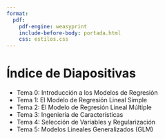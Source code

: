 ```yaml
---
format:
  pdf:
    pdf-engine: weasyprint
    include-before-body: portada.html
    css: estilos.css
---
```


# Índice de Diapositivas

- Tema 0: Introducción a los Modelos de Regresión
- Tema 1: El Modelo de Regresión Lineal Simple
- Tema 2: El Modelo de Regresión Lineal Múltiple
- Tema 3: Ingeniería de Características
- Tema 4: Selección de Variables y Regularización
- Tema 5: Modelos Lineales Generalizados (GLM)